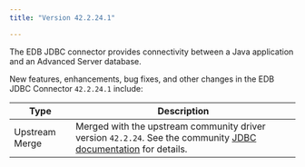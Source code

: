 ```yaml
---
title: "Version 42.2.24.1"

---
```

The EDB JDBC connector provides connectivity between a Java application and an Advanced Server database.

New features, enhancements, bug fixes, and other changes in the EDB JDBC Connector `42.2.24.1` include:

| Type           | Description                                                                                                                                                                  |
| -------------- | ---------------------------------------------------------------------------------------------------------------------------------------------------------------------------- |
| Upstream Merge | Merged with the upstream community driver version `42.2.24`. See the community [JDBC documentation](https://jdbc.postgresql.org/documentation/head/index.html) for details.      |